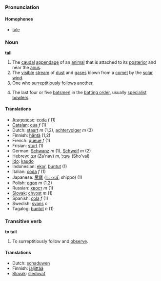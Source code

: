 ===Pronunciation===
====Homophones====
*[[tale]]

===Noun===
'''tail'''

#The [[caudal]] [[appendage]] of an [[animal]] that is attached to its [[posterior]] and near the [[anus]].
#The [[visible]] [[stream]] of [[dust]] and [[gas]]es blown from a [[comet]] by the [[solar wind]].
#One who [[surreptitious]]ly [[follow]]s another.
#{{Cricket}} The last four or five [[batsman|batsmen]] in the [[batting order]], usually [[specialist]] [[bowlers]].

====Translations====
*[[Aragonese]]: [[coda]] ''f'' (1)
*[[Catalan]]: [[cua]] ''f'' (1)
*Dutch: [[staart]] ''m'' (1,2), [[achtervolger]] ''m'' (3)
*Finnish: [[häntä]] (1,2)
*French: [[queue#French|queue]] ''f'' (1)
*Frisian: [[sturt]] (1)
*German: [[Schwanz]] ''m'' (1), [[Schweif]] ''m'' (2)
*Hebrew: [[זנב]] (Za'nav) ''m'', [[שובל]] (Sho'val)
*[[Ido]]: [[kaudo]]
*Indonesian: [[ekor]], [[buntut]] (1)
*Italian: [[coda#Italian|coda]] ''f'' (1)
*Japanese: [[尻尾]] ([[しっぽ]], shippo) (1)
*Polish: [[ogon]] ''m'' (1,2)
*Russian: [[хвост]] ''m'' (1)
*[[Slovak]]: [[chvost]] ''m'' (1)
*Spanish: [[cola]] ''f'' (1)
*Swedish: [[svans]] ''c''
*Tagalog: [[buntot]] ''n'' (1)

===Transitive verb===
'''to tail'''

#To surreptitiously follow and [[observe]].

====Translations====
*Dutch: [[schaduwen]]
*Finnish: [[jäljittää]]
*[[Slovak]]: [[sledovať]]